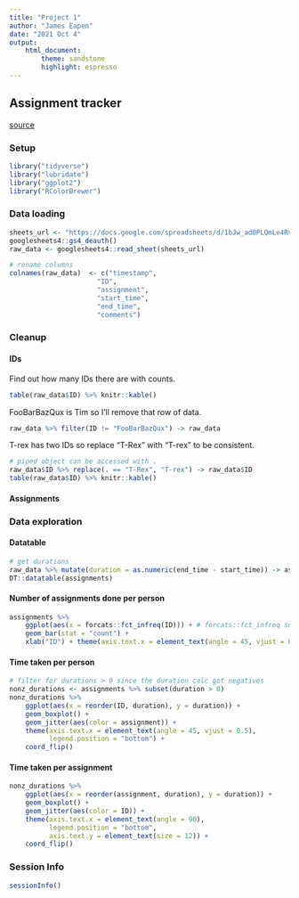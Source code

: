 ```yaml
---
title: "Project 1"
author: "James Eapen"
date: "2021 Oct 4"
output: 
    html_document: 
        theme: sandstone
        highlight: espresso
---
```


## Assignment tracker {.tabset}

[source](https://github.com/jamespeapen/expdesign/blob/gh-pages/project1.rmd)

### Setup

```r
library("tidyverse")
library("lubridate")
library("ggplot2")
library("RColorBrewer")
```

### Data loading

```r
sheets_url <- "https://docs.google.com/spreadsheets/d/1bJw_ad0PLQmLe4RvmRzsVnrOF-9Z9Xth9GTSdwO8B4M"
googlesheets4::gs4_deauth()
raw_data <- googlesheets4::read_sheet(sheets_url)

# rename columns
colnames(raw_data)  <- c("timestamp",
                      "ID",
                      "assignment",
                      "start_time",
                      "end_time",
                      "comments")
```

### Cleanup {.tabset}

#### IDs

Find out how many IDs there are with counts.

```r
table(raw_data$ID) %>% knitr::kable()
```

FooBarBazQux is Tim so I'll remove that row of data.

```r
raw_data %>% filter(ID != "FooBarBazQux") -> raw_data
```

T-rex has two IDs so replace "T-Rex" with "T-rex" to be consistent.

```r
# piped object can be accessed with .
raw_data$ID %>% replace(. == "T-Rex", "T-rex") -> raw_data$ID
table(raw_data$ID) %>% knitr::kable()
```


#### Assignments


### Data exploration {.tabset}

#### Datatable

```r
# get durations
raw_data %>% mutate(duration = as.numeric(end_time - start_time)) -> assignments
DT::datatable(assignments)
```

#### Number of assignments done per person

```r
assignments %>%
    ggplot(aes(x = forcats::fct_infreq(ID))) + # forcats::fct_infreq sorts the IDs by count
    geom_bar(stat = "count") +
    xlab("ID") + theme(axis.text.x = element_text(angle = 45, vjust = 0.5))
```

#### Time taken per person

```r
# filter for durations > 0 since the duration calc got negatives
nonz_durations <- assignments %>% subset(duration > 0)
nonz_durations %>%
    ggplot(aes(x = reorder(ID, duration), y = duration)) +
    geom_boxplot() +
    geom_jitter(aes(color = assignment)) +
    theme(axis.text.x = element_text(angle = 45, vjust = 0.5),
          legend.position = "bottom") +
    coord_flip()
```

#### Time taken per assignment

```r
nonz_durations %>%
    ggplot(aes(x = reorder(assignment, duration), y = duration)) +
    geom_boxplot() +
    geom_jitter(aes(color = ID)) +
    theme(axis.text.x = element_text(angle = 90),
          legend.position = "bottom",
          axis.text.y = element_text(size = 12)) +
    coord_flip()
```

### Session Info

```r
sessionInfo()
```

